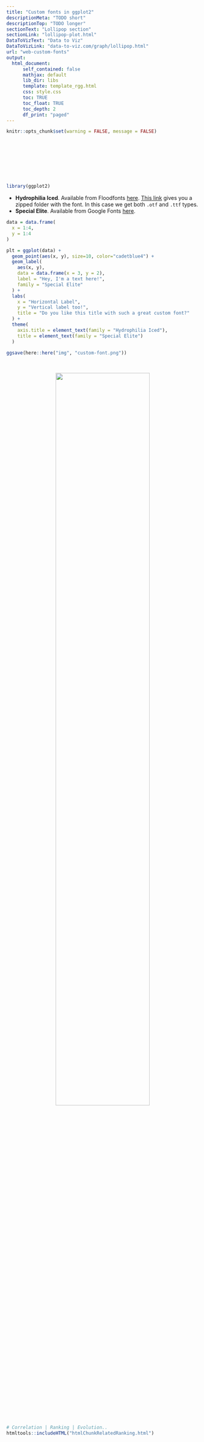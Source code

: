 ```yaml
---
title: "Custom fonts in ggplot2"
descriptionMeta: "TODO short"
descriptionTop: "TODO longer"
sectionText: "Lollipop section"
sectionLink: "lollipop-plot.html"
DataToVizText: "Data to Viz"
DataToVizLink: "data-to-viz.com/graph/lollipop.html"
url: "web-custom-fonts"
output:
  html_document:
      self_contained: false    
      mathjax: default
      lib_dir: libs
      template: template_rgg.html
      css: style.css
      toc: TRUE
      toc_float: TRUE
      toc_depth: 2
      df_print: "paged"
---
```



```r
knitr::opts_chunk$set(warning = FALSE, message = FALSE)
```

<div class="container" style="padding-top: 100px">
```r
library(ggplot2)
```

* **Hydrophilia Iced**. Available from Floodfonts [here](https://www.floodfonts.com/). 
[This link](https://www.floodfonts.com/freefont/download/hydrophilia.zip) 
gives you a zipped folder with the font. In this case we get both `.otf` and `.ttf` types.
* **Special Elite**. Available from Google Fonts [here](https://fonts.google.com/specimen/Special+Elite).


```r
data = data.frame(
  x = 1:4,
  y = 1:4
)

plt = ggplot(data) +
  geom_point(aes(x, y), size=10, color="cadetblue4") +
  geom_label(
    aes(x, y), 
    data = data.frame(x = 3, y = 2), 
    label = "Hey, I'm a text here!",
    family = "Special Elite"
  ) + 
  labs(
    x = "Horizontal Label",
    y = "Vertical label too!",
    title = "Do you like this title with such a great custom font?"
  ) +
  theme(
    axis.title = element_text(family = "Hydrophilia Iced"),
    title = element_text(family = "Special Elite")
  )
```

```r
ggsave(here::here("img", "custom-font.png"))
```

<br>

<center>
![](img/custom-font.png){width=70%}
</center>

<!-- Close container -->
</div>

```r
# Correlation | Ranking | Evolution.. 
htmltools::includeHTML("htmlChunkRelatedRanking.html")
```
